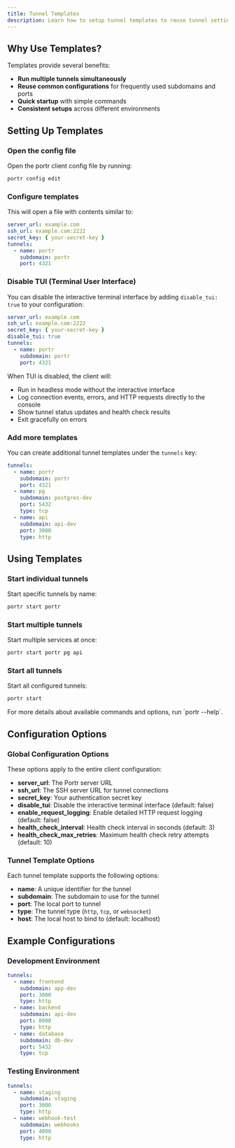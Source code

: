```yaml
---
title: Tunnel Templates
description: Learn how to setup tunnel templates to reuse tunnel settings
---
```



## Why Use Templates?

Templates provide several benefits:

- **Run multiple tunnels simultaneously**
- **Reuse common configurations** for frequently used subdomains and ports
- **Quick startup** with simple commands
- **Consistent setups** across different environments

## Setting Up Templates

### Open the config file

Open the portr client config file by running:

```bash
portr config edit
```

### Configure templates

This will open a file with contents similar to:

```yaml
server_url: example.com
ssh_url: example.com:2222
secret_key: { your-secret-key }
tunnels:
  - name: portr
    subdomain: portr
    port: 4321
```

### Disable TUI (Terminal User Interface)

You can disable the interactive terminal interface by adding `disable_tui: true` to your configuration:

```yaml
server_url: example.com
ssh_url: example.com:2222
secret_key: { your-secret-key }
disable_tui: true
tunnels:
  - name: portr
    subdomain: portr
    port: 4321
```

When TUI is disabled, the client will:

- Run in headless mode without the interactive interface
- Log connection events, errors, and HTTP requests directly to the console
- Show tunnel status updates and health check results
- Exit gracefully on errors

### Add more templates

You can create additional tunnel templates under the `tunnels` key:

```yaml
tunnels:
  - name: portr
    subdomain: portr
    port: 4321
  - name: pg
    subdomain: postgres-dev
    port: 5432
    type: tcp
  - name: api
    subdomain: api-dev
    port: 3000
    type: http
```

## Using Templates

### Start individual tunnels

Start specific tunnels by name:

```bash
portr start portr
```

### Start multiple tunnels

Start multiple services at once:

```bash
portr start portr pg api
```

### Start all tunnels

Start all configured tunnels:

```bash
portr start
```

<Callout type="info">
  For more details about available commands and options, run `portr --help`.
</Callout>

## Configuration Options

### Global Configuration Options

These options apply to the entire client configuration:

- **server_url**: The Portr server URL
- **ssh_url**: The SSH server URL for tunnel connections
- **secret_key**: Your authentication secret key
- **disable_tui**: Disable the interactive terminal interface (default: false)
- **enable_request_logging**: Enable detailed HTTP request logging (default: false)
- **health_check_interval**: Health check interval in seconds (default: 3)
- **health_check_max_retries**: Maximum health check retry attempts (default: 10)

### Tunnel Template Options

Each tunnel template supports the following options:

- **name**: A unique identifier for the tunnel
- **subdomain**: The subdomain to use for the tunnel
- **port**: The local port to tunnel
- **type**: The tunnel type (`http`, `tcp`, or `websocket`)
- **host**: The local host to bind to (default: localhost)

## Example Configurations

### Development Environment

```yaml
tunnels:
  - name: frontend
    subdomain: app-dev
    port: 3000
    type: http
  - name: backend
    subdomain: api-dev
    port: 8000
    type: http
  - name: database
    subdomain: db-dev
    port: 5432
    type: tcp
```

### Testing Environment

```yaml
tunnels:
  - name: staging
    subdomain: staging
    port: 3000
    type: http
  - name: webhook-test
    subdomain: webhooks
    port: 4000
    type: http
```
